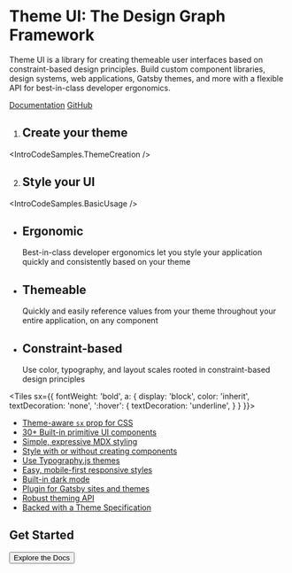


<Banner>

<Graph />

# Theme UI: The Design Graph Framework

Theme UI is a library for creating themeable user interfaces based on
constraint-based design principles. Build custom component libraries, design
systems, web applications, Gatsby themes, and more with a flexible API for
best-in-class developer ergonomics.

[Documentation](/getting-started)
[GitHub](https://github.com/system-ui/theme-ui)

</Banner>

<Container>

<ReadmeBadges />

<Tiles columns={2}>

1. ## Create your theme

<IntroCodeSamples.ThemeCreation />

2. ## Style your UI

<IntroCodeSamples.BasicUsage />

</Tiles>

<Tiles>

- ## Ergonomic
  Best-in-class developer ergonomics let you style your application quickly and
  consistently based on your theme
- ## Themeable
  Quickly and easily reference values from your theme throughout your entire
  application, on any component
- ## Constraint-based
  Use color, typography, and layout scales rooted in constraint-based design
  principles

</Tiles>

<Testimonials />

<Tiles
  sx={{
    fontWeight: 'bold',
    a: {
      display: 'block',
      color: 'inherit',
      textDecoration: 'none',
      ':hover': {
        textDecoration: 'underline',
      }
    }
  }}>

- [Theme-aware `sx` prop for CSS](/getting-started/#sx-prop)
- [30+ Built-in primitive UI components](/components)
- [Simple, expressive MDX styling](/styling-mdx)
- [Style with or without creating components](/getting-started/#sx-prop)
- [Use Typography.js themes](/styling-mdx/#typographyjs)
- [Easy, mobile-first responsive styles](/getting-started/#responsive-styles)
- [Built-in dark mode](/color-modes)
- [Plugin for Gatsby sites and themes](/packages/gatsby-plugin)
- [Robust theming API](/theming)
- [Backed with a Theme Specification](/theme-spec)

</Tiles>

<Box py={6}>

## Get Started

<Button as="a" href="/getting-started" variant="black">
  Explore the Docs
</Button>

</Box>

</Container>
